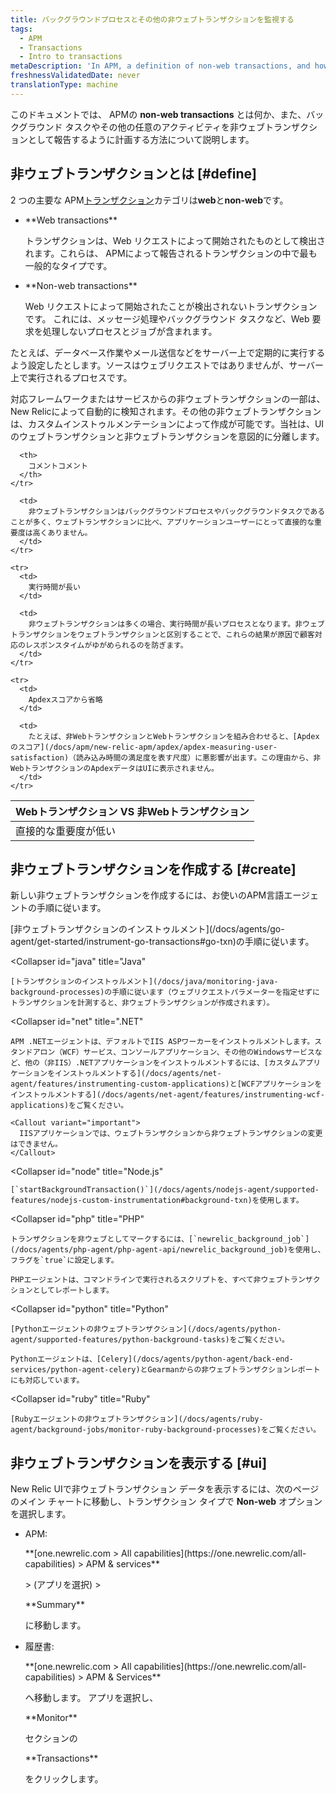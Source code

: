 ```yaml
---
title: バックグラウンドプロセスとその他の非ウェブトランザクションを監視する
tags:
  - APM
  - Transactions
  - Intro to transactions
metaDescription: 'In APM, a definition of non-web transactions, and how to custom instrument background tasks and other activity as non-web transactions.'
freshnessValidatedDate: never
translationType: machine
---
```


このドキュメントでは、 APMの <DNT>**non-web transactions**</DNT> とは何か、また、バックグラウンド タスクやその他の任意のアクティビティを非ウェブトランザクションとして報告するように計画する方法について説明します。

## 非ウェブトランザクションとは [#define]

2 つの主要な APM[トランザクション](/docs/apm/transactions/intro-transactions/transactions-new-relic-apm)カテゴリは<DNT>**web**</DNT>と<DNT>**non-web**</DNT>です。

* <DNT>
    **Web transactions**
  </DNT>

  トランザクションは、Web リクエストによって開始されたものとして検出されます。これらは、 APMによって報告されるトランザクションの中で最も一般的なタイプです。

* <DNT>
    **Non-web transactions**
  </DNT>

  Web リクエストによって開始されたことが検出されないトランザクションです。 これには、メッセージ処理やバックグラウンド タスクなど、Web 要求を処理しないプロセスとジョブが含まれます。

たとえば、データベース作業やメール送信などをサーバー上で定期的に実行するよう設定したとします。ソースはウェブリクエストではありませんが、サーバー上で実行されるプロセスです。

対応フレームワークまたはサービスからの非ウェブトランザクションの一部は、New Relicによって自動的に検知されます。その他の非ウェブトランザクションは、カスタムインストゥルメンテーションによって作成が可能です。当社は、UIのウェブトランザクションと非ウェブトランザクションを意図的に分離します。

<table>
  <thead>
    <tr>
      <th style={{ width: "200px" }}>
        Webトランザクション VS 非Webトランザクション
      </th>

      <th>
        コメントコメント
      </th>
    </tr>
  </thead>

  <tbody>
    <tr>
      <td>
        直接的な重要度が低い
      </td>

      <td>
        非ウェブトランザクションはバックグラウンドプロセスやバックグラウンドタスクであることが多く、ウェブトランザクションに比べ、アプリケーションユーザーにとって直接的な重要度は高くありません。
      </td>
    </tr>

    <tr>
      <td>
        実行時間が長い
      </td>

      <td>
        非ウェブトランザクションは多くの場合、実行時間が長いプロセスとなります。非ウェブトランザクションをウェブトランザクションと区別することで、これらの結果が原因で顧客対応のレスポンスタイムがゆがめられるのを防ぎます。
      </td>
    </tr>

    <tr>
      <td>
        Apdexスコアから省略
      </td>

      <td>
        たとえば、非WebトランザクションとWebトランザクションを組み合わせると、[Apdexのスコア](/docs/apm/new-relic-apm/apdex/apdex-measuring-user-satisfaction)（読み込み時間の満足度を表す尺度）に悪影響が出ます。この理由から、非WebトランザクションのApdexデータはUIに表示されません。
      </td>
    </tr>
  </tbody>
</table>

## 非ウェブトランザクションを作成する [#create]

新しい非ウェブトランザクションを作成するには、お使いのAPM言語エージェントの手順に従います。

<CollapserGroup>
  <Collapser
    id="go"
    title="Go"
  >
    [非ウェブトランザクションのインストゥルメント](/docs/agents/go-agent/get-started/instrument-go-transactions#go-txn)の手順に従います。
  </Collapser>

  <Collapser
    id="java"
    title="Java"
  >
    [トランザクションのインストゥルメント](/docs/java/monitoring-java-background-processes)の手順に従います（ウェブリクエストパラメーターを指定せずにトランザクションを計測すると、非ウェブトランザクションが作成されます）。
  </Collapser>

  <Collapser
    id="net"
    title=".NET"
  >
    APM .NETエージェントは、デフォルトでIIS ASPワーカーをインストゥルメントします。スタンドアロン（WCF）サービス、コンソールアプリケーション、その他のWindowsサービスなど、他の（非IIS）.NETアプリケーションをインストゥルメントするには、[カスタムアプリケーションをインストゥルメントする](/docs/agents/net-agent/features/instrumenting-custom-applications)と[WCFアプリケーションをインストゥルメントする](/docs/agents/net-agent/features/instrumenting-wcf-applications)をご覧ください。

    <Callout variant="important">
      IISアプリケーションでは、ウェブトランザクションから非ウェブトランザクションの変更はできません。
    </Callout>
  </Collapser>

  <Collapser
    id="node"
    title="Node.js"
  >
    [`startBackgroundTransaction()`](/docs/agents/nodejs-agent/supported-features/nodejs-custom-instrumentation#background-txn)を使用します。
  </Collapser>

  <Collapser
    id="php"
    title="PHP"
  >
    トランザクションを非ウェブとしてマークするには、[`newrelic_background_job`](/docs/agents/php-agent/php-agent-api/newrelic_background_job)を使用し、フラグを`true`に設定します。

    PHPエージェントは、コマンドラインで実行されるスクリプトを、すべて非ウェブトランザクションとしてレポートします。
  </Collapser>

  <Collapser
    id="python"
    title="Python"
  >
    [Pythonエージェントの非ウェブトランザクション](/docs/agents/python-agent/supported-features/python-background-tasks)をご覧ください。

    Pythonエージェントは、[Celery](/docs/agents/python-agent/back-end-services/python-agent-celery)とGearmanからの非ウェブトランザクションレポートにも対応しています。
  </Collapser>

  <Collapser
    id="ruby"
    title="Ruby"
  >
    [Rubyエージェントの非ウェブトランザクション](/docs/agents/ruby-agent/background-jobs/monitor-ruby-background-processes)をご覧ください。
  </Collapser>
</CollapserGroup>

## 非ウェブトランザクションを表示する [#ui]

New Relic UIで非ウェブトランザクション データを表示するには、次のページのメイン チャートに移動し、トランザクション タイプで <DNT>**Non-web**</DNT> オプションを選択します。

* APM:

  <DNT>
    **[one.newrelic.com > All capabilities](https://one.newrelic.com/all-capabilities) > APM & services**
  </DNT>

  \> (アプリを選択) >

  <DNT>
    **Summary**
  </DNT>

  に移動します。

* 履歴書:

  <DNT>
    **[one.newrelic.com > All capabilities](https://one.newrelic.com/all-capabilities) > APM & Services**
  </DNT>

  へ移動します。 アプリを選択し、

  <DNT>
    **Monitor**
  </DNT>

  セクションの

  <DNT>
    **Transactions**
  </DNT>

  をクリックします。
